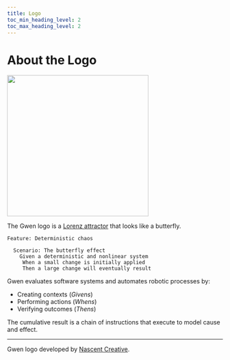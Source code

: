 ```yaml
--- 
title: Logo
toc_min_heading_level: 2
toc_max_heading_level: 2
---
```



# About the Logo

<div class="logo">
  <img src={useBaseUrl('/img/gwen-logo.png')} width="330vh" />
</div>

The Gwen logo is a [Lorenz attractor](https://en.m.wikipedia.org/wiki/Lorenz_system) that looks like 
a butterfly.

```gherkin
Feature: Deterministic chaos
    
  Scenario: The butterfly effect
    Given a deterministic and nonlinear system
     When a small change is initially applied
     Then a large change will eventually result
```

Gwen evaluates software systems and automates robotic processes by:

- Creating contexts (*Givens*)
- Performing actions (*Whens*)
- Verifying outcomes (*Thens*)

The cumulative result is a chain of instructions that execute to model cause and effect.

---

Gwen logo developed by [Nascent Creative](https://nascentcreative.com.au/).
